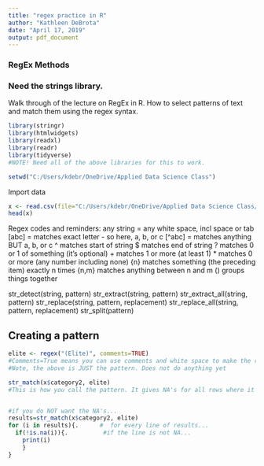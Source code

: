 ```yaml
---
title: "regex practice in R"
author: "Kathleen DeBrota"
date: "April 17, 2019"
output: pdf_document
---
```



### RegEx Methods
### Need the strings library.

Walk through of the lecture on RegEx in R.
How to select patterns of text and match them using the regex syntax.
```r
library(stringr)
library(htmlwidgets)
library(readxl)
library(readr)
library(tidyverse)
#NOTE! Need all of the above libraries for this to work. 

setwd("C:/Users/kdebr/OneDrive/Applied Data Science Class")

```
Import data
```r
x <- read.csv(file="C:/Users/kdebr/OneDrive/Applied Data Science Class/bikeVendors.csv")
head(x)
```
Regex codes and reminders:
\d = any string
\s = any white space, incl space or tab
[abc] = matches exact letter - so here, a, b, or c
[^abc] = matches anything BUT a, b, or c
^ matches start of string
$ matches end of string
? matches 0 or 1 of something (it's optional)
+ matches 1 or more (at least 1)
* matches 0 or more (any number including none)
{n} matches something (the preceding item) exactly n times
{n,m} matches anything between n and m
() groups things together

str_detect(string, pattern)
str_extract(string, pattern)
str_extract_all(string, pattern)
str_replace(string, pattern, replacement)
str_replace_all(string, pattern, replacement)
str_split(pattern)


## Creating a pattern
```r
elite <- regex("(Elite)", comments=TRUE)
#Comments=True means you can use comments and white space to make the regex more understandable while typing or reading code.
#Note, the above is JUST the pattern. Does not do anything yet

str_match(x$category2, elite) 
#This is how you call the pattern. It gives NA's for all rows where it doesn't find the pattern. Remember the parentheses are what 'group' the letters you want 'together' into one query - otherwise it'll search for 'E', 'l', 'i', 't', 'e' separately.



```
```r
#if you do NOT want the NA's...
results=str_match(x$category2, elite)
for (i in results){.      #  for every line of results...
  if(!is.na(i)){.          #if the line is not NA...
    print(i)
    }
}
```
